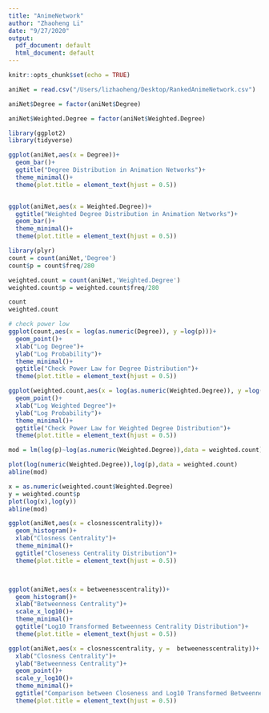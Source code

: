 ```yaml
---
title: "AnimeNetwork"
author: "Zhaoheng Li"
date: "9/27/2020"
output:
  pdf_document: default
  html_document: default
---
```


```r
knitr::opts_chunk$set(echo = TRUE)
```




```r
aniNet = read.csv("/Users/lizhaoheng/Desktop/RankedAnimeNetwork.csv")

```


```r
aniNet$Degree = factor(aniNet$Degree)
```

```r
aniNet$Weighted.Degree = factor(aniNet$Weighted.Degree)
```

```r
library(ggplot2)
library(tidyverse)
```

```r
ggplot(aniNet,aes(x = Degree))+
  geom_bar()+
  ggtitle("Degree Distribution in Animation Networks")+
  theme_minimal()+
  theme(plot.title = element_text(hjust = 0.5))


ggplot(aniNet,aes(x = Weighted.Degree))+
  ggtitle("Weighted Degree Distribution in Animation Networks")+
  geom_bar()+
  theme_minimal()+
  theme(plot.title = element_text(hjust = 0.5))

```


```r
library(plyr)
count = count(aniNet,'Degree')
count$p = count$freq/280

weighted.count = count(aniNet,'Weighted.Degree')
weighted.count$p = weighted.count$freq/280

```
```r
count
weighted.count
```


```r
# check power low
ggplot(count,aes(x = log(as.numeric(Degree)), y =log(p)))+
  geom_point()+
  xlab("Log Degree")+
  ylab("Log Probability")+
  theme_minimal()+
  ggtitle("Check Power Law for Degree Distribution")+
  theme(plot.title = element_text(hjust = 0.5))

ggplot(weighted.count,aes(x = log(as.numeric(Weighted.Degree)), y =log(p)))+
  geom_point()+
  xlab("Log Weighted Degree")+
  ylab("Log Probability")+
  theme_minimal()+
  ggtitle("Check Power Law for Weighted Degree Distribution")+
  theme(plot.title = element_text(hjust = 0.5))
```


```r
mod = lm(log(p)~log(as.numeric(Weighted.Degree)),data = weighted.count)

plot(log(numeric(Weighted.Degree)),log(p),data = weighted.count)
abline(mod)
```
```r
x = as.numeric(weighted.count$Weighted.Degree)
y = weighted.count$p
plot(log(x),log(y))
abline(mod)
```






```r
ggplot(aniNet,aes(x = closnesscentrality))+
  geom_histogram()+
  xlab("Closness Centrality")+
  theme_minimal()+
  ggtitle("Closeness Centrality Distribution")+
  theme(plot.title = element_text(hjust = 0.5))



ggplot(aniNet,aes(x = betweenesscentrality))+
  geom_histogram()+ 
  xlab("Betweenness Centrality")+
  scale_x_log10()+
  theme_minimal()+
  ggtitle("Log10 Transformed Betweenness Centrality Distribution")+
  theme(plot.title = element_text(hjust = 0.5))
```

```r
ggplot(aniNet,aes(x = closnesscentrality, y =  betweenesscentrality))+
  xlab("Closness Centrality")+
  ylab("Betweenness Centrality")+
  geom_point()+
  scale_y_log10()+
  theme_minimal()+
  ggtitle("Comparison between Closeness and Log10 Transformed Betweenness Centrality")+
  theme(plot.title = element_text(hjust = 0.5))
```



